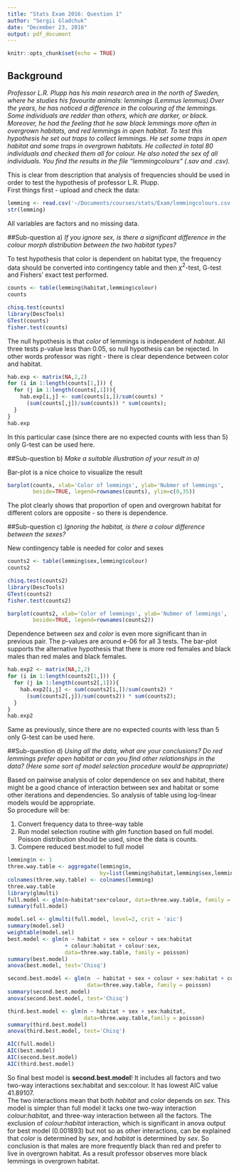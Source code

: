 ```yaml
---
title: "Stats Exam 2016: Question 1"
author: "Sergii Gladchuk"
date: "December 23, 2016"
output: pdf_document
---
```


```r
knitr::opts_chunk$set(echo = TRUE)
```

## Background

*Professor L.R. Plupp has his main research area in the north of Sweden, where he studies his favourite animals: lemmings (Lemmus lemmus).Over the years, he has noticed a difference in the colouring of the lemmings. Some individuals are redder than others, which are darker, or black.*
*Moreover, he had the feeling that he saw black lemmings more often in overgrown habitats, and red lemmings in open habitat. To test this hypothesis he set out traps to collect lemmings. He set some traps in open habitat and some traps in overgrown habitats. He collected in total 80 individuals and checked them all for colour. He also noted the sex of all individuals. You find the results in the file “lemmingcolours” (.sav and .csv).*

This is clear from description that analysis of frequencies should be used in order to test the hypothesis of professor L.R. Plupp.   
First things first - upload and check the data:

```r
lemming <- read.csv('~/Documents/courses/stats/Exam/lemmingcolours.csv', sep=';')
str(lemming)

```
All variables are factors and no missing data.

##Sub-question a)
*If you ignore sex, is there a significant difference in the colour morph distribution between the two habitat types?*

To test hypothesis that color is dependent on habitat type, the frequency data should be converted into contingency table and then $\chi^2$-test, G-test and Fishers' exact test performed.

```r
counts <- table(lemming$habitat,lemming$colour)
counts

chisq.test(counts)
library(DescTools)
GTest(counts)
fisher.test(counts)
```

The null hypothesis is that *color* of lemmings is independent of *habitat*. All three tests p-value less than 0.05, so null hypothesis can be rejected. In other words professor was right - there is clear dependence between color and habitat.

```r
hab.exp <- matrix(NA,2,2)
for (i in 1:length(counts[1,])) {
  for (j in 1:length(counts[,1])){
    hab.exp[i,j] <- sum(counts[i,])/sum(counts) * 
      (sum(counts[,j])/sum(counts)) * sum(counts);
  }
}
hab.exp
```
In this particular case (since there are no expected counts with less than 5) only G-test can be used here.

##Sub-question b)
*Make a suitable illustration of your result in a)*

Bar-plot is a nice choice to visualize the result
```r
barplot(counts, xlab='Color of lemmings', ylab='Nubmer of lemmings', 
        beside=TRUE, legend=rownames(counts), ylim=c(0,35))
```

The plot clearly shows that proportion of open and overgrown habitat for different colors are opposite - so there is dependence.

##Sub-question c)
*Ignoring the habitat, is there a colour difference between the sexes?*

New contingency table is needed for color and sexes
```r
counts2 <- table(lemming$sex,lemming$colour)
counts2

chisq.test(counts2)
library(DescTools)
GTest(counts2)
fisher.test(counts2)

barplot(counts2, xlab='Color of lemmings', ylab='Nubmer of lemmings', 
        beside=TRUE, legend=rownames(counts2))

```

Dependence between *sex* and *color* is even more significant than in previous pair. The p-values are around e-06 for all 3 tests. The bar-plot supports the alternative hypothesis that there is more red females and black males than red males and black females.

```r
hab.exp2 <- matrix(NA,2,2)
for (i in 1:length(counts2[1,])) {
  for (j in 1:length(counts2[,1])){
    hab.exp2[i,j] <- sum(counts2[i,])/sum(counts2) * 
      (sum(counts2[,j])/sum(counts2)) * sum(counts2);
  }
}
hab.exp2
```
Same as previously, since there are no expected counts with less than 5 only G-test can be used here.

##Sub-question d)
*Using all the data, what are your conclusions? Do red lemmings prefer open habitat or can you find other relationships in the data? (Here some sort of model selection procedure would be appropriate)*

Based on pairwise analysis of color dependence on sex and habitat, there might be a good chance of interaction between sex and habitat or some other iterations and dependencies. So analysis of  table using log-linear models would be appropriate.   
So procedure will be:

 1. Convert frequency data to three-way table
 2. Run model selection routine with *glm* function based on full model. Poisson distribution should be used, since the data is counts.
 3. Compere reduced best.model to full model

```r
lemming$n <- 1
three.way.table <- aggregate(lemming$n,
                             by=list(lemming$habitat,lemming$sex,lemming$colour), sum)
colnames(three.way.table) <- colnames(lemming)
three.way.table
library(glmulti)
full.model <- glm(n~habitat*sex*colour, data=three.way.table, family = poisson)
summary(full.model)

model.sel <- glmulti(full.model, level=2, crit = 'aic')
summary(model.sel)
weightable(model.sel)
best.model <- glm(n ~ habitat + sex + colour + sex:habitat 
                  + colour:habitat + colour:sex, 
                  data=three.way.table, family = poisson)
summary(best.model)
anova(best.model, test='Chisq')

second.best.model <- glm(n  ~ habitat + sex + colour + sex:habitat + colour:sex, 
                         data=three.way.table, family = poisson)
summary(second.best.model)
anova(second.best.model, test='Chisq')

third.best.model <- glm(n ~ habitat + sex + sex:habitat, 
                        data=three.way.table,family = poisson)
summary(third.best.model)
anova(third.best.model, test='Chisq')

AIC(full.model)
AIC(best.model)
AIC(second.best.model)
AIC(third.best.model)
```

So final best model is **second.best.model**! It includes all factors and two two-way interactions sex:habitat and sex:colour. It has lowest AIC value 41.89107.   
The two interactions mean that both *habitat* and *color* depends on *sex*.
This model is simpler than full model it lacks one two-way interaction *colour:habitat*, and three-way interaction between all the factors. The exclusion of *colour:habitat* interaction, which is significant in anova output for best model (0.001893) but not so as other interactions, can be explained that *color* is determined by *sex*, and *habitat* is determined by *sex*. So conclusion is that males are more frequently black than red and prefer to live in overgrown habitat. As a result professor observes more black lemmings in overgrown habitat.
